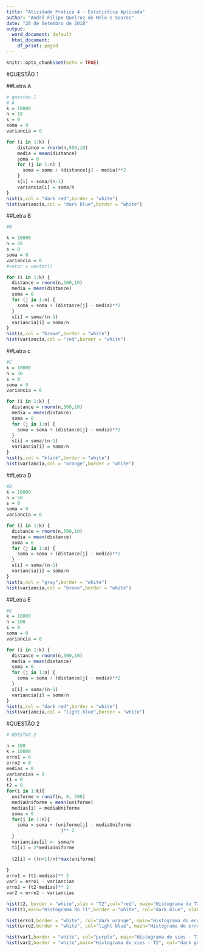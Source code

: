 ---
title: "Atividade Pratica 4 - Estatistica Aplicada"
author: "André Filipe Queiroz de Melo e Soares"
date: "26 de Setembro de 2018"
output:
  word_document: default
  html_document:
    df_print: paged
---

```{r setup, include=FALSE}
knitr::opts_chunk$set(echo = TRUE)
```
#QUESTÃO 1

##Letra A
```{r}
# questao 1
# A
k = 10000
n = 10
s = 0
soma = 0
variancia = 0

for (i in 1:k) {
    distance = rnorm(n,500,10)
    media = mean(distance)
    soma = 0
    for (j in 1:n) {
      soma = soma + (distance[j] - media)**2
    }
    s[i] = soma/(n-1)
    variancia[i] = soma/n
}
hist(s,col = "dark red",border = "white")
hist(variancia,col = "dark blue",border = "white")
```




##Letra B
```{r}
#B

k = 10000
n = 20
s = 0
soma = 0
variancia = 0
#vetor = vector()

for (i in 1:k) {
  distance = rnorm(n,500,10)
  media = mean(distance)
  soma = 0
  for (j in 1:n) {
    soma = soma + (distance[j] - media)**2
  }
  s[i] = soma/(n-1)
  variancia[i] = soma/n
}
hist(s,col = "brown",border = "white")
hist(variancia,col = "red",border = "white")

```



##Letra c
```{r}

#C
k = 10000
n = 30
s = 0
soma = 0
variancia = 0

for (i in 1:k) {
  distance = rnorm(n,500,10)
  media = mean(distance)
  soma = 0
  for (j in 1:n) {
    soma = soma + (distance[j] - media)**2
  }
  s[i] = soma/(n-1)
  variancia[i] = soma/n
}
hist(s,col = "black",border = "white")
hist(variancia,col = "orange",border = "white")
```



##Letra D
```{r}
#D
k = 10000
n = 50
s = 0
soma = 0
variancia = 0

for (i in 1:k) {
  distance = rnorm(n,500,10)
  media = mean(distance)
  soma = 0
  for (j in 1:n) {
    soma = soma + (distance[j] - media)**2
  }
  s[i] = soma/(n-1)
  variancia[i] = soma/n
}
hist(s,col = "gray",border = "white")
hist(variancia,col = "brown",border = "white")
```



##Letra E
```{r}
#E
k = 10000
n = 100
s = 0
soma = 0
variancia = 0

for (i in 1:k) {
  distance = rnorm(n,500,10)
  media = mean(distance)
  soma = 0
  for (j in 1:n) {
    soma = soma + (distance[j] - media)**2
  }
  s[i] = soma/(n-1)
  variancia[i] = soma/n
}
hist(s,col = "dark red",border = "white")
hist(variancia,col = "light blue",border = "white")

```



#QUESTÃO 2
```{r}


# QUESTAO 2

n = 100 
k = 10000 
erro1 = 0 
erro2 = 0 
medias = 0 
variancias = 0 
t1 = 0
t2 = 0 
for(i in 1:k){
  uniforme = runif(n, 0, 500)
  mediaUniforme = mean(uniforme)
  medias[i] = mediaUniforme
  soma = 0
  for(j in 1:n){
    soma = soma + (uniforme[j] - mediaUniforme
                    )** 2
  }
  variancias[i] <- soma/n
  t1[i] = 2*mediaUniforme
  
  t2[i] = ((n+1)/n)*max(uniforme)
  
}
erro1 = (t1-medias)** 2
var1 = erro1 - variancias
erro2 = (t2-medias)** 2
var2 = erro2 - variancias

hist(t2, border = "white",xlab = "T2",col="red", main="Histograma do T2")
hist(t1,main="Histograma do T1",border = "white", col="dark blue", xlab = "T1")

hist(erro1,border = "white", col="dark orange", main="Histograma do erro medio quadratico - T1")
hist(erro2,border = "white", col="light blue", main="Histograma do erro medio quadratico - T2")

hist(var1,border = "white", col="purple", main="Histograma do vies - T1",xlab = "Variância do T1")
hist(var2,border = "white",main="Histograma do vies - T2", col="dark green", xlab = "Variância do T2")


```

